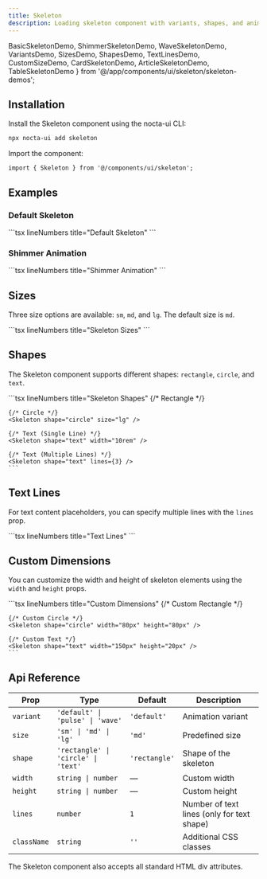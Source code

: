 ```yaml
---
title: Skeleton
description: Loading skeleton component with variants, shapes, and animations for creating content placeholders during loading states
---
```


  BasicSkeletonDemo,
  ShimmerSkeletonDemo,
  WaveSkeletonDemo,
  VariantsDemo,
  SizesDemo,
  ShapesDemo,
  TextLinesDemo,
  CustomSizeDemo,
  CardSkeletonDemo,
  ArticleSkeletonDemo,
  TableSkeletonDemo
} from '@/app/components/ui/skeleton/skeleton-demos';

## Installation


<Steps>
<Step>
Install the Skeleton component using the nocta-ui CLI:

```bash lineNumbers title="Terminal"
npx nocta-ui add skeleton
```
</Step>
<Step>
Import the component:

```tsx lineNumbers title="Import"
import { Skeleton } from '@/components/ui/skeleton';
```
</Step>
</Steps>

## Examples

### Default Skeleton

<DocsTabs defaultValue="preview">
  <DocsTab value="preview" lineNumbers title="Preview">
    <BasicSkeletonDemo />
  </DocsTab>
  <DocsTab value="code" lineNumbers title="Code">
    ```tsx lineNumbers title="Default Skeleton"
    <Skeleton />
    ```
  </DocsTab>
</DocsTabs>


### Shimmer Animation

<DocsTabs defaultValue="preview">
  <DocsTab value="preview" lineNumbers title="Preview">
    <ShimmerSkeletonDemo />
  </DocsTab>
  <DocsTab value="code" lineNumbers title="Code">
    ```tsx lineNumbers title="Shimmer Animation"
    <Skeleton variant="shimmer" />
    ```
  </DocsTab>
</DocsTabs>

## Sizes

Three size options are available: `sm`, `md`, and `lg`. The default size is `md`.

<DocsTabs defaultValue="preview">
  <DocsTab value="preview" lineNumbers title="Preview">
    <SizesDemo />
  </DocsTab>
  <DocsTab value="code" lineNumbers title="Code">
    ```tsx lineNumbers title="Skeleton Sizes"
    <Skeleton size="sm" />
    <Skeleton size="md" />
    <Skeleton size="lg" />
    ```
  </DocsTab>
</DocsTabs>

## Shapes

The Skeleton component supports different shapes: `rectangle`, `circle`, and `text`.

<DocsTabs defaultValue="preview">
  <DocsTab value="preview" lineNumbers title="Preview">
    <ShapesDemo />
  </DocsTab>
  <DocsTab value="code" lineNumbers title="Code">
    ```tsx lineNumbers title="Skeleton Shapes"
    {/* Rectangle */}
    <Skeleton shape="rectangle" width="12rem" height="3rem" />

    {/* Circle */}
    <Skeleton shape="circle" size="lg" />

    {/* Text (Single Line) */}
    <Skeleton shape="text" width="10rem" />

    {/* Text (Multiple Lines) */}
    <Skeleton shape="text" lines={3} />
    ```
  </DocsTab>
</DocsTabs>

## Text Lines

For text content placeholders, you can specify multiple lines with the `lines` prop.

<DocsTabs defaultValue="preview">
  <DocsTab value="preview" lineNumbers title="Preview">
    <TextLinesDemo />
  </DocsTab>
  <DocsTab value="code" lineNumbers title="Code">
    ```tsx lineNumbers title="Text Lines"
    <Skeleton shape="text" lines={2} />
    <Skeleton shape="text" lines={4} />
    <Skeleton shape="text" lines={6} />
    ```
  </DocsTab>
</DocsTabs>

## Custom Dimensions

You can customize the width and height of skeleton elements using the `width` and `height` props.

<DocsTabs defaultValue="preview">
  <DocsTab value="preview" lineNumbers title="Preview">
    <CustomSizeDemo />
  </DocsTab>
  <DocsTab value="code" lineNumbers title="Code">
    ```tsx lineNumbers title="Custom Dimensions"
    {/* Custom Rectangle */}
    <Skeleton width="200px" height="60px" />

    {/* Custom Circle */}
    <Skeleton shape="circle" width="80px" height="80px" />

    {/* Custom Text */}
    <Skeleton shape="text" width="150px" height="20px" />
    ```
  </DocsTab>
</DocsTabs>

## Api Reference

| Prop | Type | Default | Description |
|------|------|---------|-------------|
| `variant` | `'default' \| 'pulse' \| 'wave'` | `'default'` | Animation variant |
| `size` | `'sm' \| 'md' \| 'lg'` | `'md'` | Predefined size |
| `shape` | `'rectangle' \| 'circle' \| 'text'` | `'rectangle'` | Shape of the skeleton |
| `width` | `string \| number` | — | Custom width |
| `height` | `string \| number` | — | Custom height |
| `lines` | `number` | `1` | Number of text lines (only for text shape) |
| `className` | `string` | `''` | Additional CSS classes |

The Skeleton component also accepts all standard HTML div attributes.